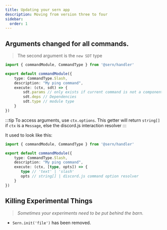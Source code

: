 ```yaml
---
title: Updating your sern app
description: Moving from version three to four 
sidebar:
  order: 1
---
```


## Arguments changed for all commands.
> The second argument is the `new SDT` type

```ts {7-10}
import { commandModule, CommandType } from '@sern/handler'

export default commandModule({ 
    type: CommandType.Slash,
    description: "My ping command",
    execute: (ctx, sdt) => {
        sdt.params // only exists if current command is not a component
        sdt.deps // Dependencies 
        sdt.type // module type
    }
})
```
:::tip 
To access arguments, use `ctx.options`. 
This getter will return `string[]` if `ctx` is a `Message`, else the discord.js interaction resolver
:::

It used to look like this:
```ts {7-8}
import { commandModule, CommandType } from '@sern/handler'

export default commandModule({ 
    type: CommandType.Slash,
    description: "My ping command",
    execute: (ctx, [type, opts]) => {
       type // 'text' | 'slash' 
       opts // string[] | discord.js command option resolver
    }
})
```
## Killing Experimental Things
> *Sometimes your experiments need to be put behind the barn.*

- `Sern.init('file')` has been removed. 

